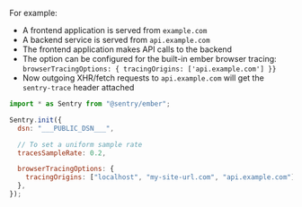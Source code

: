 For example:

- A frontend application is served from `example.com`
- A backend service is served from `api.example.com`
- The frontend application makes API calls to the backend
- The option can be configured for the built-in ember browser tracing: `browserTracingOptions: { tracingOrigins: ['api.example.com'] }}`
- Now outgoing XHR/fetch requests to `api.example.com` will get the `sentry-trace` header attached

```javascript
import * as Sentry from "@sentry/ember";

Sentry.init({
  dsn: "___PUBLIC_DSN___",

  // To set a uniform sample rate
  tracesSampleRate: 0.2,

  browserTracingOptions: {
    tracingOrigins: ["localhost", "my-site-url.com", "api.example.com"],
  },
});
```
